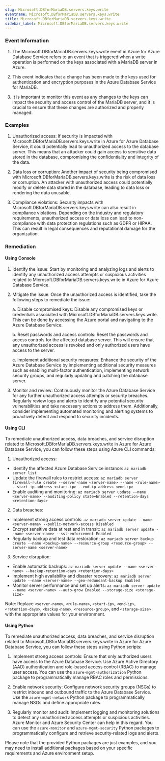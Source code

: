 ```yaml
--- 
slug: Microsoft.DBforMariaDB.servers.keys.write
eventname: Microsoft.DBforMariaDB.servers.keys.write
title: Microsoft.DBforMariaDB.servers.keys.write
sidebar_label: Microsoft.DBforMariaDB.servers.keys.write
---
```

                       
### Event Information

1. The Microsoft.DBforMariaDB.servers.keys.write event in Azure for Azure Database Service refers to an event that is triggered when a write operation is performed on the keys associated with a MariaDB server in Azure.

2. This event indicates that a change has been made to the keys used for authentication and encryption purposes in the Azure Database Service for MariaDB.

3. It is important to monitor this event as any changes to the keys can impact the security and access control of the MariaDB server, and it is crucial to ensure that these changes are authorized and properly managed.


### Examples

1. Unauthorized access: If security is impacted with Microsoft.DBforMariaDB.servers.keys.write in Azure for Azure Database Service, it could potentially lead to unauthorized access to the database server. This means that an attacker could gain access to sensitive data stored in the database, compromising the confidentiality and integrity of the data.

2. Data loss or corruption: Another impact of security being compromised with Microsoft.DBforMariaDB.servers.keys.write is the risk of data loss or corruption. An attacker with unauthorized access could potentially modify or delete data stored in the database, leading to data loss or rendering the data unusable.

3. Compliance violations: Security impacts with Microsoft.DBforMariaDB.servers.keys.write can also result in compliance violations. Depending on the industry and regulatory requirements, unauthorized access or data loss can lead to non-compliance with data protection regulations such as GDPR or HIPAA. This can result in legal consequences and reputational damage for the organization.

### Remediation

#### Using Console

1. Identify the issue: Start by monitoring and analyzing logs and alerts to identify any unauthorized access attempts or suspicious activities related to Microsoft.DBforMariaDB.servers.keys.write in Azure for Azure Database Service.

2. Mitigate the issue: Once the unauthorized access is identified, take the following steps to remediate the issue:

   a. Disable compromised keys: Disable any compromised keys or credentials associated with Microsoft.DBforMariaDB.servers.keys.write. This can be done by accessing the Azure portal and navigating to the Azure Database Service.

   b. Reset passwords and access controls: Reset the passwords and access controls for the affected database server. This will ensure that any unauthorized access is revoked and only authorized users have access to the server.

   c. Implement additional security measures: Enhance the security of the Azure Database Service by implementing additional security measures such as enabling multi-factor authentication, implementing network security groups, and regularly updating and patching the database server.

3. Monitor and review: Continuously monitor the Azure Database Service for any further unauthorized access attempts or security breaches. Regularly review logs and alerts to identify any potential security vulnerabilities and take necessary actions to address them. Additionally, consider implementing automated monitoring and alerting systems to proactively detect and respond to security incidents.

#### Using CLI

To remediate unauthorized access, data breaches, and service disruption related to Microsoft.DBforMariaDB.servers.keys.write in Azure for Azure Database Service, you can follow these steps using Azure CLI commands:

1. Unauthorized access:
- Identify the affected Azure Database Service instance: `az mariadb server list`
- Update the firewall rules to restrict access: `az mariadb server firewall-rule create --server-name <server-name> --name <rule-name> --start-ip-address <start-ip> --end-ip-address <end-ip>`
- Enable auditing and monitoring: `az mariadb server update --name <server-name> --auditing-policy state=Enabled --retention-days <retention-days>`

2. Data breaches:
- Implement strong access controls: `az mariadb server update --name <server-name> --public-network-access Disabled`
- Encrypt sensitive data at rest and in transit: `az mariadb server update --name <server-name> --ssl-enforcement Enabled`
- Regularly backup and test data restoration: `az mariadb server backup create --name <backup-name> --resource-group <resource-group> --server-name <server-name>`

3. Service disruption:
- Enable automatic backups: `az mariadb server update --name <server-name> --backup-retention-days <retention-days>`
- Implement high availability and disaster recovery: `az mariadb server update --name <server-name> --geo-redundant-backup Enabled`
- Monitor server performance and set up alerts: `az mariadb server update --name <server-name> --auto-grow Enabled --storage-size <storage-size>`

Note: Replace `<server-name>`, `<rule-name>`, `<start-ip>`, `<end-ip>`, `<retention-days>`, `<backup-name>`, `<resource-group>`, and `<storage-size>` with the appropriate values for your environment.

#### Using Python

To remediate unauthorized access, data breaches, and service disruption related to Microsoft.DBforMariaDB.servers.keys.write in Azure for Azure Database Service, you can follow these steps using Python scripts:

1. Implement strong access controls: Ensure that only authorized users have access to the Azure Database Service. Use Azure Active Directory (AAD) authentication and role-based access control (RBAC) to manage user access. You can use the `azure-mgmt-authorization` Python package to programmatically manage RBAC roles and permissions.

2. Enable network security: Configure network security groups (NSGs) to restrict inbound and outbound traffic to the Azure Database Service. Use the `azure-mgmt-network` Python package to programmatically manage NSGs and define appropriate rules.

3. Regularly monitor and audit: Implement logging and monitoring solutions to detect any unauthorized access attempts or suspicious activities. Azure Monitor and Azure Security Center can help in this regard. You can use the `azure-monitor` and `azure-mgmt-security` Python packages to programmatically configure and retrieve security-related logs and alerts.

Please note that the provided Python packages are just examples, and you may need to install additional packages based on your specific requirements and Azure environment setup.


 